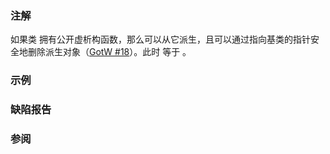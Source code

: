 {{cpp/types/traits/is|1=has_virtual_destructor
|description= 
如果 {{tt|T}} 是拥有虚析构函数的类型，那么基特征为 {{lc|std::true_type}}。对于其它任意类型，基特征为 {{lc|std::false_type}}。

如果 {{tt|T}} 是不完整的非联合类类型，那么行为未定义。
|inherit_desc={{nbsp}}{{tt|T}} 拥有虚析构函数
}}

===注解===
如果类 {{tt|C}} 拥有公开虚析构函数，那么可以从它派生，且可以通过指向基类的指针安全地删除派生对象（[http://www.gotw.ca/publications/mill18.htm GotW #18]）。此时 {{c|std::is_polymorphic&lt;C&gt;::value}} 等于 {{c|true}}。

===示例===
{{example
|code=
#include &lt;type_traits&gt;

struct S {};
static_assert(!std::has_virtual_destructor_v&lt;S&gt;);

struct B { virtual ~B() {} };
static_assert(std::has_virtual_destructor_v&lt;B&gt;);

struct D : B { ~D() {} };
static_assert(std::has_virtual_destructor_v&lt;D&gt;);

int main()
{
    B* pd = new D;
    delete pd;
}
|output=
}}

===缺陷报告===
{{dr list begin}}
{{dr list item|wg=lwg|dr=2015|std=C++11|before=在 {{tt|T}} 是不完整的联合体类型时行为未定义|after=此时 {{tt|value}} 等于 {{c|true}}}}
{{dr list end}}

===参阅===
{{dsc begin}}
{{dsc inc|cpp/types/dsc is_destructible}}
{{dsc inc|cpp/types/dsc is_polymorphic}}
{{dsc end}}

{{langlinks|de|en|es|fr|it|ja|pt|ru}}